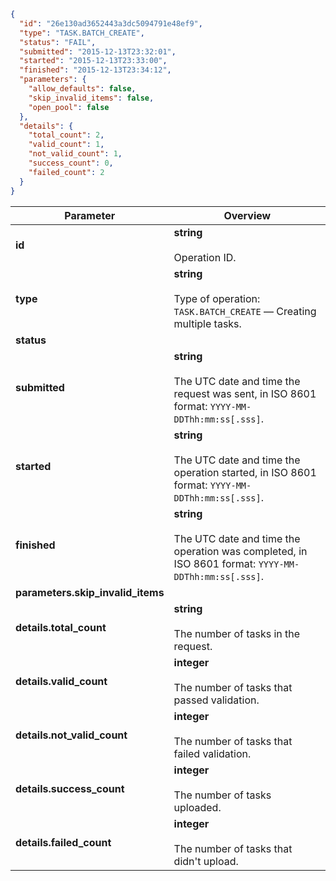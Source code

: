
```json
{
  "id": "26e130ad3652443a3dc5094791e48ef9",
  "type": "TASK.BATCH_CREATE",
  "status": "FAIL",
  "submitted": "2015-12-13T23:32:01",
  "started": "2015-12-13T23:33:00",
  "finished": "2015-12-13T23:34:12",
  "parameters": {
    "allow_defaults": false,
    "skip_invalid_items": false,
    "open_pool": false
  },
  "details": {
    "total_count": 2,
    "valid_count": 1,
    "not_valid_count": 1,
    "success_count": 0,
    "failed_count": 2
  }
}
```

Parameter | Overview
----- | -----
**id** | **string**<br/><br/>  Operation ID.
**type** | **string**<br/><br/>  Type of operation: `TASK.BATCH_CREATE` — Creating multiple tasks.
**status** | <CreateTaskTable11/>
**submitted** | **string**<br/><br/>  The UTC date and time the request was sent, in ISO 8601 format: `YYYY-MM-DDThh:mm:ss[.sss]`.
**started** | **string**<br/><br/>  The UTC date and time the operation started, in ISO 8601 format: `YYYY-MM-DDThh:mm:ss[.sss]`.
**finished** | **string**<br/><br/>  The UTC date and time the operation was completed, in ISO 8601 format: `YYYY-MM-DDThh:mm:ss[.sss]`.
**parameters.skip_invalid_items** | <CreateTaskTable12/>
**details.total_count** | **string**<br/><br/>  The number of tasks in the request.
**details.valid_count** | **integer**<br/><br/>  The number of tasks that passed validation.
**details.not_valid_count** | **integer**<br/><br/>  The number of tasks that failed validation.
**details.success_count** | **integer**<br/><br/>  The number of tasks uploaded.
**details.failed_count** | **integer**<br/><br/>  The number of tasks that didn't upload.
